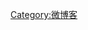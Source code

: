 {{Navbox
|name = 微博客
|title = [[微博|-{zh-cn:微博客; zh-tw:微網誌; zh-hk:微博客}-]]
|listclass = hlist
|group1 = 網站
|list1 =
* [[Facebook]]
* [[Twitter]]
* [[Tumblr]]
* [[領英]]
* [[新浪微博]]
* [[Diaspora (社交网络)|Diaspora]]
* [[Edmodo]]
* [[饭否]]
* [[Gab]]
* [[Identi.ca]]
* {{tsl|en|micro.blog|}}
* {{tsl|en|migme|}}
* [[Myspace]]
* [[噗浪]]
* [[Parler]]
* [[QQ空间]]
* [[Solaborate]]
* {{tsl|en|Tout (company)|Tout}}
* [[Viadeo]]
* [[VKontakte|VK]]
* [[XING]]

|group2 = 已關閉
|list2 =
* {{tsl|en|App.net|}}
* [[Google Buzz]]
* [[Google+]]
* [[Heello]]
* [[Jaiku]]
* [[Yahoo! Meme]]
* [[Me2day]]
* {{tsl|en|Natter Social Network|}}
* {{tsl|en|Posterous|}}
* [[Pownce]]
* {{tsl|en|Qaiku|}}
* [[腾讯微博]]

|group3 = 平台
|list3 =
{{Navbox|subgroup
|group1 = 符合{{tsl|en|OStatus|}}
|list1 = 
* {{tsl|en|Friendica|}}
* [[GNU social]]
* [[Mastodon]]
* [[PeerTube]]
}}
* [[Diaspora (软件)|Diaspora]]
* {{tsl|en|OpenMicroBlogging|}}
* {{tsl|en|pump.io|}}
* [[Twister]]
* {{tsl|en|Webfinger|}}

|group4 = 功能
|list4 =
* {{tsl|en|Reblogging|轉發}}
* {{tsl|en|Activity stream|活動串流}}
* {{tsl|en|Lifestreaming|生活串流}}
* [[主題標籤]]
* {{tsl|en|Backchannel|}}
* {{tsl|en|Mention (blogging)|提及}}

|group5 = 相關
|list5 =
* [[中国微博]]
* {{tsl|en|Microblogging novel|微博小說}}
* {{tsl|en|Micropoetry|微詩}}

|below = {{tsl|en|Comparison of microblogging services|微博服務比較}}
}}<noinclude>
{{collapsible option}}
[[Category:微博客]]
</noinclude>